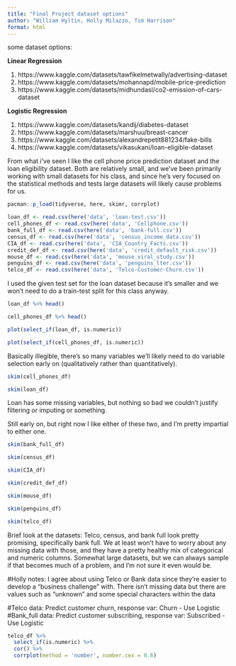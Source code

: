 ```yaml
---
title: "Final Project dataset options"
author: "William Hyltin, Holly Milazzo, Tim Harrison"
format: html
---
```


some dataset options:  

**Linear Regression**  

1. https://www.kaggle.com/datasets/tawfikelmetwally/advertising-dataset  
2. https://www.kaggle.com/datasets/mohannapd/mobile-price-prediction  
3. https://www.kaggle.com/datasets/midhundasl/co2-emission-of-cars-dataset  

**Logistic Regression**  
 
 1. https://www.kaggle.com/datasets/kandij/diabetes-dataset  
 2. https://www.kaggle.com/datasets/marshuu/breast-cancer  
 3. https://www.kaggle.com/datasets/alexandrepetit881234/fake-bills  
 4. https://www.kaggle.com/datasets/vikasukani/loan-eligible-dataset  
 

From what i've seen I like the cell phone price prediction dataset and the loan eligibility dataset. Both are relatively small, and we've been primarily working with small datasets for his class, and since he's very focused on the statistical methods and tests large datasets will likely cause problems for us.
 
```r
pacman::p_load(tidyverse, here, skimr, corrplot)
```
 
```r
loan_df <- read.csv(here('data', 'loan-test.csv'))
cell_phones_df <- read.csv(here('data', 'Cellphone.csv'))
bank_full_df <- read.csv(here('data', 'bank-full.csv'))
census_df <- read.csv(here('data', 'census_income_data.csv'))
CIA_df <- read.csv(here('data', 'CIA_Country_Facts.csv'))
credit_def_df <- read.csv(here('data', 'credit_default_risk.csv'))
mouse_df <- read.csv(here('data', 'mouse_viral_study.csv'))
penguins_df <- read.csv(here('data', 'penguins_lter.csv'))
telco_df <- read.csv(here('data', 'Telco-Customer-Churn.csv'))
```

I used the given test set for the loan dataset because it's smaller and we won't need to do a train-test split for this class anyway.

```r
loan_df %>% head()
```

```r
cell_phones_df %>% head()
```

```r
plot(select_if(loan_df, is.numeric))
```

```r
plot(select_if(cell_phones_df, is.numeric))
```

Basically illegible, there's so many variables we'll likely need to do variable selection early on (qualitatively rather than quantitatively).

```r
skim(cell_phones_df)
```

```r
skim(loan_df)
```

Loan has some missing variables, but nothing so bad we couldn't justify filtering or imputing or something.


Still early on, but right now I like either of these two, and I'm pretty impartial to either one.

```r
skim(bank_full_df)
```

```r
skim(census_df)
```

```r
skim(CIA_df)
```

```r
skim(credit_def_df)
```

```r
skim(mouse_df)
```

```r
skim(penguins_df)
```

```r
skim(telco_df)
```

Brief look at the datasets: Telco, census, and bank full look pretty promising, specifically bank full. We at least won't have to worry about any missing data with those, and they have a pretty healthy mix of categorical and numeric columns. Somewhat large datasets, but we can always sample if that becomes much of a problem, and I'm not sure it even would be. 

#Holly notes: I agree about using Telco or Bank data since they're easier to develop a "business challenge" with. There isn't missing data but there are values such as "unknown" and some special characters within the data

#Telco data: Predict customer churn, response var: Churn - Use Logistic
#Bank_full data: Predict customer subscribing, response var: Subscribed - Use Logistic


```r
telco_df %>% 
  select_if(is.numeric) %>% 
  cor() %>% 
  corrplot(method = 'number', number.cex = 0.6)
```

